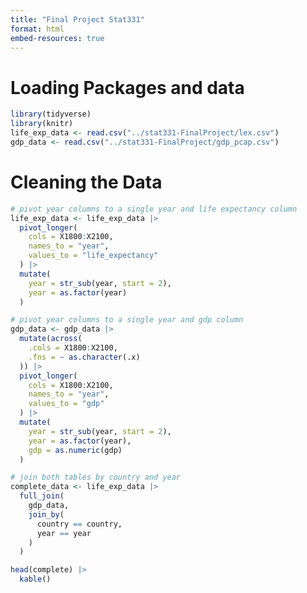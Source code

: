 ```yaml
---
title: "Final Project Stat331"
format: html
embed-resources: true
---
```


# Loading Packages and data

```r
library(tidyverse)
library(knitr)
life_exp_data <- read.csv("../stat331-FinalProject/lex.csv")
gdp_data <- read.csv("../stat331-FinalProject/gdp_pcap.csv")
```

# Cleaning the Data 

```r
# pivot year columns to a single year and life expectancy column
life_exp_data <- life_exp_data |>
  pivot_longer(
    cols = X1800:X2100,
    names_to = "year",
    values_to = "life_expectancy"
  ) |>
  mutate(
    year = str_sub(year, start = 2),
    year = as.factor(year)
  )

# pivot year columns to a single year and gdp column
gdp_data <- gdp_data |>
  mutate(across(
    .cols = X1800:X2100,
    .fns = ~ as.character(.x)
  )) |>
  pivot_longer(
    cols = X1800:X2100,
    names_to = "year",
    values_to = "gdp"
  ) |>
  mutate(
    year = str_sub(year, start = 2),
    year = as.factor(year),
    gdp = as.numeric(gdp)
  )

# join both tables by country and year
complete_data <- life_exp_data |>
  full_join(
    gdp_data,
    join_by(
      country == country,
      year == year
    )
  )

head(complete) |>
  kable()

```